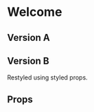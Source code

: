 


<Meta title="Themes|boss-care/Containers/Welcome" component={Welcome} />

# Welcome

## Version A

<Preview>
  <Story name="Version A">
    <Theme>
      <Welcome />
    </Theme>
  </Story>
</Preview>

## Version B

Restyled using styled props.

<Preview>
  <Story name="Version B">
    <Theme>
      <Welcome
        PhoneImgProps={{
          ...Welcome.defaultProps.PhoneImgProps,
          src: phoneImg,
          srcSet: `${phoneImg} 1x, ${phoneImg2x} 2x`,
          width: '193.8622754491%',
          left: '-68.8622754491%',
          top: '-9.4527363184%',
        }}
        WrapperProps={{
          overflow: 'hidden',
          marginBottom: {
            _: -90,
            lg: -120,
          },
        }}
        LiquidComponent={Liquid}
        LiquidProps={{
          ...Welcome.defaultProps.LiquidProps,
          width: '172.3053892216%',
          left: 0,
          top: 0,
        }}
      />
    </Theme>
  </Story>
</Preview>

## Props

<Props of={Welcome} />

